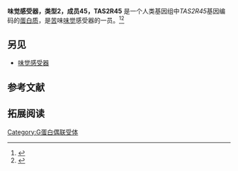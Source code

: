 {{PBB|geneid=259291}}
'''味觉感受器，类型2，成员45，TAS2R45''' 是一个人类基因组中''TAS2R45''基因编码的[[蛋白质|蛋白质]]，是[[苦|苦]]味[[味觉|味觉]]感受器的一员。<ref name="pmid12379855">{{cite journal | author = Bufe B, Hofmann T, Krautwurst D, Raguse JD, Meyerhof W | title = The human TAS2R16 receptor mediates bitter taste in response to beta-glucopyranosides | journal = Nat Genet | volume = 32 | issue = 3 | pages = 397–401 | pmid = 12379855 | pmc =  | doi = 10.1038/ng1014 |date=Oct 2002}}</ref><ref name="entrez">{{cite web | title = Entrez Gene: TAS2R45 taste receptor, type 2, member 45| url = http://www.ncbi.nlm.nih.gov/sites/entrez?Db=gene&Cmd=ShowDetailView&TermToSearch=259291| accessdate = }}</ref>

==另见==
* [[味觉感受器|味觉感受器]]

==参考文献==
{{reflist}}

==拓展阅读==
{{refbegin | 2}}
{{PBB_Further_reading 
| citations = 
*{{cite journal  | author=Margolskee RF |title=Molecular mechanisms of bitter and sweet taste transduction. |journal=J. Biol. Chem. |volume=277 |issue= 1 |pages= 1–4 |year= 2002 |pmid= 11696554 |doi= 10.1074/jbc.R100054200 }}
*{{cite journal  | author=Montmayeur JP, Matsunami H |title=Receptors for bitter and sweet taste. |journal=Curr. Opin. Neurobiol. |volume=12 |issue= 4 |pages= 366–71 |year= 2002 |pmid= 12139982 |doi=10.1016/S0959-4388(02)00345-8  }}
*{{cite journal  | author=Strausberg RL, Feingold EA, Grouse LH, ''et al.'' |title=Generation and initial analysis of more than 15,000 full-length human and mouse cDNA sequences. |journal=Proc. Natl. Acad. Sci. U.S.A. |volume=99 |issue= 26 |pages= 16899–903 |year= 2003 |pmid= 12477932 |doi= 10.1073/pnas.242603899  | pmc=139241 }}
*{{cite journal  | author=Zhang Y, Hoon MA, Chandrashekar J, ''et al.'' |title=Coding of sweet, bitter, and umami tastes: different receptor cells sharing similar signaling pathways. |journal=Cell |volume=112 |issue= 3 |pages= 293–301 |year= 2003 |pmid= 12581520 |doi=10.1016/S0092-8674(03)00071-0  }}
*{{cite journal  | author=Go Y, Satta Y, Takenaka O, Takahata N |title=Lineage-specific loss of function of bitter taste receptor genes in humans and nonhuman primates. |journal=Genetics |volume=170 |issue= 1 |pages= 313–26 |year= 2006 |pmid= 15744053 |doi= 10.1534/genetics.104.037523  | pmc=1449719 }}
}}
{{refend}}

{{G蛋白偶联受体}}
[[Category:G蛋白偶联受体|Category:G蛋白偶联受体]]